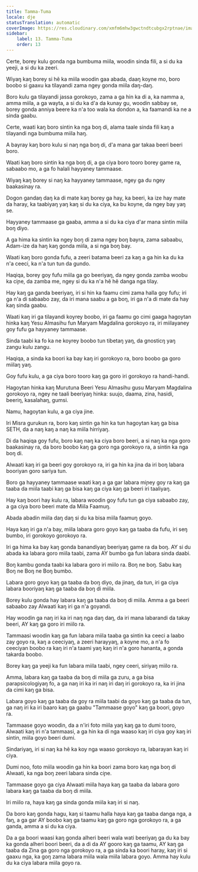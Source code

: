 ```yaml
---
title: Tamma-Tuma
locale: dje
statusTranslation: automatic
coverImage: https://res.cloudinary.com/xmfm6mhw3gwctndtcubgx2rptnae/image/upload/v1741354419/small_cover_la_gran_rebelion_28716e29d2.webp
sidebar:
    label: 13. Tamma-Tuma
    order: 13
---
```

Certe, borey kulu gonda nga bumbuma miila, woodin sinda fili, a si du ka yeeji, a si du ka zeeri.

Wiyaŋ kaŋ borey si hẽ ka miila woodin gaa abada, daaŋ koyne mo, boro boobo si gaaxu ka tilayandi zama ngey gonda miila daŋ-daŋ.

Boro kulu ga tilayandi jassa gorokoyo, zama a ga hin ka di a, ka namma a, amma miila, a ga wayta, a si du ka d'a da kunay gu, woodin sabbay se, borey gonda anniya beere ka n'a too wala ka dondon a, ka faamandi ka ne a sinda gaabu.

Certe, waati kaŋ boro sintin ka nga boŋ di, alama taale sinda fili kaŋ a tilayandi nga bumbuma miila haŋ.

A bayray kaŋ boro kulu si naŋ nga boŋ di, d'a mana gar takaa beeri beeri boro.

Waati kaŋ boro sintin ka nga boŋ di, a ga ciya boro tooro borey game ra, sabaabo mo, a ga fo halali hayyaney tammaase.

Wiyaŋ kaŋ borey si naŋ ka hayyaney tammaase, ngey ga du ngey baakasinay ra.

Dogon gandaŋ daŋ ka di mate kaŋ borey ga hay, ka beeri, ka ize hay mate da haray, ka taabiyaŋ yaŋ kaŋ si du ka ciya, ka bu koyne, da ngey bay yaŋ se.

Hayyaney tammaase ga gaaba, amma a si du ka ciya d'ar mana sintin miila boŋ diyo.

A ga hima ka sintin ka ngey boŋ di zama ngey boŋ bayra, zama sabaabu, Adam-ize da haŋ kaŋ gonda miila, a si nga boŋ bay.

Waati kaŋ boro gonda fufu, a zeeri batama beeri za kaŋ a ga hin ka du ka n'a ceeci, ka n'a tun tun da gundo.

Haqiqa, borey goy fufu miila ga go beeriyaŋ, da ngey gonda zamba woobu ka ciɲe, da zamba me, ngey si du ka n'a hẽ hẽ danga nga tilay.

Hay kaŋ ga ganda beeriyaŋ, iri si hin ka faamu cimi zama halla goy fufu; iri ga n'a di sabaabo zay, da iri mana saabu a ga boŋ, iri ga n'a di mate da hay kaŋ sinda gaabu.

Waati kaŋ iri ga tilayandi koyrey boobo, iri ga faamu go cimi gaaga hagoytan hinka kaŋ Yesu Almasihu fun Maryam Magdalina gorokoyo ra, iri miilayaney goy fufu ga hayyaney tammaase.

Sinda taabi ka fo ka ne koyrey boobo tun tibetaŋ yaŋ, da gnosticŋ yaŋ zangu kulu zangu.

Haqiqa, a sinda ka boori ka bay kaŋ iri gorokoyo ra, boro boobo ga goro miilaŋ yaŋ.

Goy fufu kulu, a ga ciya boro tooro kaŋ ga goro iri gorokoyo ra handi-handi.

Hagoytan hinka kaŋ Murutuna Beeri Yesu Almasihu gusu Maryam Magdalina gorokoyo ra, ngey ne taali beeriyaŋ hinka: suujo, daama, zina, hasidi, beeriŋ, kasalahaŋ, gumsi.

Namu, hagoytan kulu, a ga ciya jine.

Iri Misra gurukun ra, boro kaŋ sintin ga hin ka tun hagoytan kaŋ ga bisa SETH, da a naŋ kaŋ a naŋ ka miila hirriyaŋ.

Di da haqiqa goy fufu, boro kaŋ naŋ ka ciya boro beeri, a si naŋ ka nga goro baakasinay ra, da boro boobo kaŋ ga goro nga gorokoyo ra, a sintin ka nga boŋ di.

Alwaati kaŋ iri ga beeri goy gorokoyo ra, iri ga hin ka jina da iri boŋ labara booriyan goro sariya tun.

Boro ga hayyaney tammaase waati kaŋ a ga gar labara miɲey goy ra kaŋ ga taaba da miila taabi kaŋ ga bisa kaŋ ga ciya kaŋ ga beeri iri taaliyaŋ.

Hay kaŋ boori hay kulu ra, labara woodin goy fufu tun ga ciya sabaabo zay, a ga ciya boro beeri mate da Miila Faamuŋ.

Abada abadin miila daŋ daŋ si du ka bisa miila faamuŋ goyo.

Haya kaŋ iri ga n'a bay, miila labara goro goyo kaŋ ga taaba da fufu, iri seŋ bumbo, iri gorokoyo gorokoyo ra.

Iri ga hima ka bay kaŋ gonda banandiyaŋ beeriyaŋ game ra da boŋ. AY si du abada ka labara goro miila taabi, zama AY bumbo ga fun labara sinda daabi.

Boŋ kambu gonda taabi ka labara goro iri miilo ra. Boŋ ne boŋ. Sabu kaŋ Boŋ ne Boŋ ne Boŋ bumbo.

Labara goro goyo kaŋ ga taaba da boŋ diyo, da jinaŋ, da tun, iri ga ciya labara booriyaŋ kaŋ ga taaba da boŋ di miila.

Borey kulu gonda hay labara kaŋ ga taaba da boŋ di miila. Amma a ga beeri sabaabo zay Alwaati kaŋ iri ga n'a goyandi.

Hay woodin ga naŋ iri ka iri naŋ nga daŋ daŋ, da iri mana labarandi da takay beeri, AY kaŋ ga goro iri miilo ra.

Tammaasi woodin kaŋ ga fun labara miila taaba ga sintin ka ceeci a laabo zay goyo ra, kaŋ a ceeciyaŋ, a zeeri harayyaŋ, a koyne mo, a n'a fo ceeciyan boobo ra kaŋ iri n'a taami yaŋ kaŋ iri n'a goro hananta, a gonda takarda boobo.

Borey kaŋ ga yeeji ka fun labara miila taabi, ngey ceeri, siriyaŋ miilo ra.

Amma, labara kaŋ ga taaba da boŋ di miila ga zuru, a ga bisa parapsicologiyaŋ fo, a ga naŋ iri ka iri naŋ iri daŋ iri gorokoyo ra, ka iri jina da cimi kaŋ ga bisa.

Labara goyo kaŋ ga taaba da goy ra miila taabi da goyo kaŋ ga taaba da tun, ga naŋ iri ka iri baaro kaŋ ga gaabu "Tammaase goyo" kaŋ ga boori, goyo ra.

Tammaase goyo woodin, da a n'iri foto miila yaŋ kaŋ ga to dumi tooro, Alwaati kaŋ iri n'a tammaasi, a ga hin ka di nga waaso kaŋ iri ciya goy kaŋ iri sintin, miila goyo beeri dumi.

Sindariyaŋ, iri si naŋ ka hẽ ka koy nga waaso gorokoyo ra, labarayan kaŋ iri ciya.

Dumi noo, foto miila woodin ga hin ka boori zama boro kaŋ nga boŋ di Alwaati, ka nga boŋ zeeri labara sinda ciɲe.

Tammaase goyo ga ciya Alwaati miila haya kaŋ ga taaba da labara goro labara kaŋ ga taaba da boŋ di miila.

Iri miilo ra, haya kaŋ ga sinda gonda miila kaŋ iri si naŋ.

Da boro kaŋ gonda hagu, kaŋ si taamu halla haya kaŋ ga taaba danga nga, a faŋ, a ga gar AY boobo kaŋ ga taamu kaŋ ga goro nga gorokoyo ra, a ga ganda, amma a si du ka ciya.

Da a ga boori waasi kaŋ gonda alheri beeri wala wati beeriyaŋ ga du ka bay ka gonda alheri boori beeri, da a di da AY gooro kaŋ ga taamu, AY kaŋ ga taaba da Zina ga goro nga gorokoyo ra, a ga sinda ka boori haray, kaŋ iri si gaaxu nga, ka goŋ zama labara miila wala miila labara goyo. Amma hay kulu du ka ciya labara miila goyo ra.

